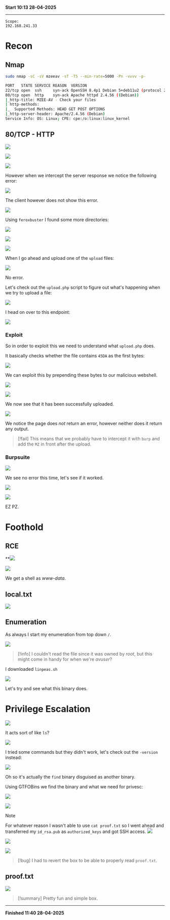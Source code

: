 **Start 10:13 28-04-2025**

---
```
Scope:
192.168.241.33
```
# Recon

## Nmap

```bash
sudo nmap -sC -sV mzeeav -sT -T5 --min-rate=5000 -Pn -vvvv -p-

PORT   STATE SERVICE REASON  VERSION
22/tcp open  ssh     syn-ack OpenSSH 8.4p1 Debian 5+deb11u2 (protocol 2.0)
80/tcp open  http    syn-ack Apache httpd 2.4.56 ((Debian))
|_http-title: MZEE-AV - Check your files
| http-methods: 
|_  Supported Methods: HEAD GET POST OPTIONS
|_http-server-header: Apache/2.4.56 (Debian)
Service Info: OS: Linux; CPE: cpe:/o:linux:linux_kernel
```


## 80/TCP - HTTP

![](../../../assets/96501b52957d4481ec7a7fa3db368d2d.png)

![](../../../assets/40920946f40ad44344c93a37914f5544.png)

![](../../../assets/5dabe78b5a436864159f6afff25d9c9b.png)

However when we intercept the server response we notice the following error:

![](../../../assets/5c4b4d64ab940bd7a42f3ce52acf7057.png)

The client however does not show this error.

![](../../../assets/e9cb0adf9d776976083338195b9c0005.png)

Using `feroxbuster` I found some more directories:

![](../../../assets/3ffeb3af3e545d953e11b13cb530938d.png)

![](../../../assets/5e9f2919cbae2dd10438ea71f87b0a04.png)

![](../../../assets/802f6f58713f94d18fbabc1042afcddb.png)

When I go ahead and upload one of the `upload` files:

![](../../../assets/33ff0ab5cd619ca812b54b1ad7333182.png)

No error.

Let's check out the  `upload.php` script to figure out what's happening when we try to upload a file:

![](../../../assets/58054700f32f18a7cb9f2ca6da01f468.png)

I head on over to this endpoint:

![](../../../assets/f507fd04d549b210978eb95aacf13a5b.png)

### Exploit

So in order to exploit this we need to understand what `upload.php` does.

It basically checks whether the file contains `45DA` as the first bytes:

![](../../../assets/3f8c6148d2309504689d3f1f2f7892d9.png)

We can exploit this by prepending these bytes to our malicious webshell.

![](../../../assets/21344fdd8fb0e231acc3568217f2a443.png)

![](../../../assets/dbfbf4071b10007272f6df6d48dc8853.png)

We now see that it has been successfully uploaded.

![](../../../assets/e63924f783a5a66e72482ddad5bf6e19.png)

We notice the page does *not* return an error, however neither does it return any output.

>[!fail]
>This means that we probably have to intercept it with `burp` and add the `MZ` in front after the upload.

### Burpsuite

![](../../../assets/5042790088026c9cd685070b36b3b584.png)

We see no error this time, let's see if it worked.

![](../../../assets/ac461c43c6c72b077acddbc6c8fbe3e8.png)

![](../../../assets/19f3fb4cf1ea53d0ad5cc33468c9aa71.png)

EZ PZ.


# Foothold
## RCE

**![](../../../assets/2faa6356fea1ac73f351cac373d393fb.png)

![](../../../assets/4a43b809b16dddc6b7cb399033287bb3.png)

We get a shell as *www-data*.

## local.txt

![](../../../assets/d3fa53e066a9b5d564342d4c35e5bbde.png)

## Enumeration

As always I start my enumeration from top down `/`.

![](../../../assets/f930c2778a62b255b6a2a15a445512bd.png)

>[!info]
>I couldn't read the file since it was owned by *root*, but this might come in handy for when we're *avuser*?

I downloaded `linpeas.sh`

![](../../../assets/127b117c4ae6aa160d093260b81377e4.png)

Let's try and see what this binary does.


# Privilege Escalation

![](../../../assets/b3a8e879289c55e425e96e611906c880.png)

It acts sort of like `ls`?

![](../../../assets/ae48b83db3af4ccfb6d1032db5753423.png)

I tried some commands but they didn't work, let's check out the `-version` instead:

![](../../../assets/15aa7234e30bf50da6e04be7bacbb7db.png)

Oh so it's actually the `find` binary disguised as another binary.

Using GTFOBins we find the binary and what we need for privesc:

![](../../../assets/7bb8df56d58249da79d786ffca4086f4.png)

![](../../../assets/fa1f0c7e5ab195bcbee69c2d9bfa3e8f.png)

>[!note]
>For whatever reason I wasn't able to use `cat proof.txt` so I went ahead and transferred my `id_rsa.pub` as `authorized_keys` and got SSH access.
>![](../../../assets/45fa35c78fb9d049dc70c8f29876764a.png)

![](../../../assets/a5cb07c6110d088c259f14d2109c247b.png)

![](../../../assets/f10b7091c510a9904d8e407013930d02.png)

>[!bug]
>I had to revert the box to be able to properly read `proof.txt`.

## proof.txt

![](../../../assets/447de4385123a5fa1ce266f3b6155b7f.png)

>[!summary]
>Pretty fun and simple box.

---

**Finished 11:40 28-04-2025**

[^Links]: [[OSCP Prep]] [[File Upload Attacks]]



